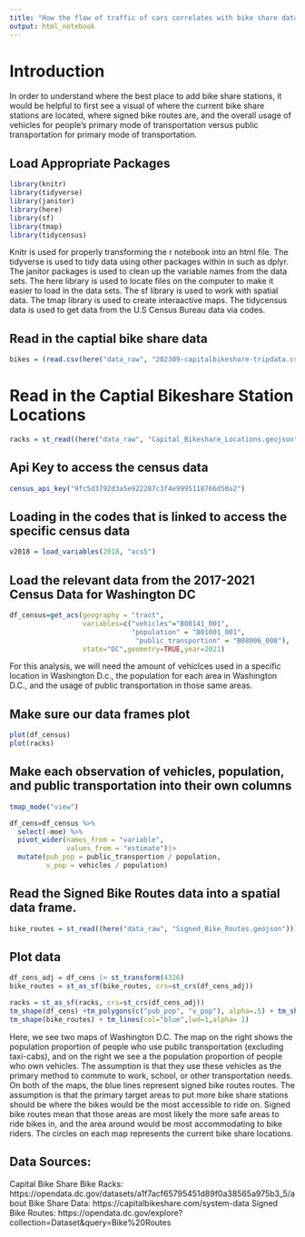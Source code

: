 ```yaml
---
title: "How the flow of traffic of cars correlates with bike share data"
output: html_notebook
---
```



# Introduction

In order to understand where the best place to add bike share stations, it would be helpful to first see a visual of where the current bike share stations are located, where signed bike routes are, and the overall usage of vehicles for people's primary mode of transportation versus public transportation for primary mode of transportation. 

## Load Appropriate Packages

```r
library(knitr)
library(tidyverse)
library(janitor)
library(here) 
library(sf) 
library(tmap)
library(tidycensus)
```
Knitr is used for properly transforming the r notebook into an html file.
The tidyverse is used to tidy data using other packages within in such as dplyr.
The janitor packages is used to clean up the variable names from the data sets.
The here library is used to locate files on the computer to make it easier to load in the data sets.
The sf library is used to work with spatial data.
The tmap library is used to create interaactive maps.
The tidycensus data is used to get data from the U.S Census Bureau data via codes. 

## Read in the captial bike share data

```r
bikes = (read.csv(here("data_raw", "202309-capitalbikeshare-tripdata.csv"))) |> clean_names()
```

# Read in the Captial Bikeshare Station Locations

```r
racks = st_read((here("data_raw", "Capital_Bikeshare_Locations.geojson"))) |> clean_names() 
```
 
## Api Key to access the census data
```r
census_api_key("9fc5d3792d3a5e922287c3f4e9995118766d50a2")

```

## Loading in the codes that is linked to access the specific census data 
```r
v2018 = load_variables(2018, "acs5")
```

## Load the relevant data from the 2017-2021 Census Data for Washington DC

```r
df_census=get_acs(geography = "tract",
                  variables=c("vehicles"="B08141_001",
                              "population" = "B01001_001",
                               "public_transportion" = "B08006_008"),
                  state="DC",geometry=TRUE,year=2021) 
```
For this analysis, we will need the amount of vehiclces used in a specific location in Washington D.c., the population for each area in Washington D.C., and the usage of public transportation in those same areas. 

## Make sure our data frames plot

```r
plot(df_census)
plot(racks)
```

## Make each observation of vehicles, population, and public transportation into their own columns

```r

tmap_mode("view")

df_cens=df_census %>% 
  select(-moe) %>% 
  pivot_wider(names_from = "variable", 
              values_from = "estimate")|> 
  mutate(pub_pop = public_transportion / population,
         v_pop = vehicles / population)

```


## Read the Signed Bike Routes data into a spatial data frame. 
```r
bike_routes = st_read((here("data_raw", "Signed_Bike_Routes.geojson"))) |> clean_names() 
```

## Plot data
```r
df_cens_adj = df_cens |> st_transform(4326)
bike_routes = st_as_sf(bike_routes, crs=st_crs(df_cens_adj))

racks = st_as_sf(racks, crs=st_crs(df_cens_adj))
tm_shape(df_cens) +tm_polygons(c("pub_pop", "v_pop"), alpha=.5) + tm_shape(racks) +tm_symbols(size = 0.1, alpha = 0.5) +   
tm_shape(bike_routes) + tm_lines(col="blue",lwd=1,alpha= 1)
```

Here, we see two maps of Washington D.C. The map on the right shows the population proportion of people who use public transportation (excluding taxi-cabs), and on the right we see a the population proportion of people who own vehicles. The assumption is that they use these vehicles as the primary method to commute to work, school, or other transportation needs. On both of the maps, the blue lines represent signed bike routes routes. The assumption is that the primary target areas to put more bike share stations should be where the bikes would be the most accessible to ride on. Signed bike routes mean that those areas are most likely the more safe areas to ride bikes in, and the area around would be most accommodating to bike riders. The circles on each map represents the current bike share locations. 

## Data Sources:

Capital Bike Share Bike Racks: https://opendata.dc.gov/datasets/a1f7acf65795451d89f0a38565a975b3_5/about
Bike Share Data: https://capitalbikeshare.com/system-data
Signed Bike Routes: https://opendata.dc.gov/explore?collection=Dataset&query=Bike%20Routes


